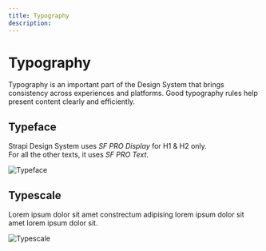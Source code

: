 ```yaml
---
title: Typography
description: 
---
```


# Typography

Typography is an important part of the Design System that brings consistency across experiences and platforms. Good typography rules help present content clearly and efficiently.

## Typeface

Strapi Design System uses *SF PRO Display* for H1 & H2 only. <br/>
For all the other texts, it uses *SF PRO Text*.

![Typeface](/typeface.png)

## Typescale

Lorem ipsum dolor sit amet constrectum adipising lorem ipsum dolor sit amet lorem ipsum dolor sit.

![Typescale](/typescale.png)
